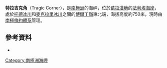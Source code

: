 {{coord|68|0|S|66|48|W|display=title}}

'''特拉吉克角'''（Tragic Corner），是[[南極洲|南極洲]]的海岬，位於[[葛拉漢地|葛拉漢地]]的[[法利埃海岸|法利埃海岸]]，處於[[托德冰川|托德冰川]]和[[麥克拉里冰川|麥克拉里冰川]]之間的[[博爾丁嶺|博爾丁嶺]]東北端，海拔高度約750米，現時由[[南極條約體系|南極條約體系]]管理。

==參考資料==
* {{usgs-gazetteer}}

{{DEFAULTSORT:Tragic Corner}}
[[Category:南極洲海岬|Category:南極洲海岬]]


{{FallièresCoast-geo-stub}}